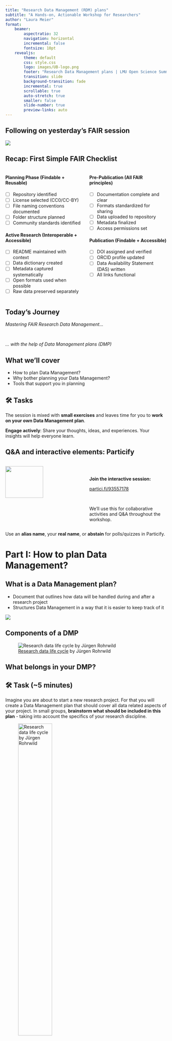 ```yaml
---
title: "Research Data Management (RDM) plans"
subtitle: "A Hands-on, Actionable Workshop for Researchers"
author: "Laura Meier"
format: 
    beamer:
        aspectratio: 32
        navigation: horizontal
        incremental: false
        fontsize: 10pt
    revealjs:
        theme: default
        css: style.css
        logo: images/UB-logo.png
        footer: "Research Data Management plans | LMU Open Science Summer School 2025 | 1 hour"
        transition: slide
        background-transition: fade
        incremental: true
        scrollable: true
        auto-stretch: true
        smaller: false
        slide-number: true
        preview-links: auto
---
```


## Following on yesterday's FAIR session  {.center}

![](images/FAIR-RDM-session.png)

## Recap: First Simple FAIR Checklist {.center}

::: {.columns .smaller}
::: {.column width="50%" .nonincremental .smaller}
#### Planning Phase (Findable + Reusable)
- [ ] Repository identified
- [ ] License selected (CC0/CC-BY)
- [ ] File naming conventions documented
- [ ] Folder structure planned
- [ ] Community standards identified

#### Active Research (Interoperable + Accessible)
- [ ] README maintained with context
- [ ] Data dictionary created
- [ ] Metadata captured systematically
- [ ] Open formats used when possible
- [ ] Raw data preserved separately
:::

::: {.column width="50%" .nonincremental .smaller}
#### Pre-Publication (All FAIR principles)
- [ ] Documentation complete and clear
- [ ] Formats standardized for sharing
- [ ] Data uploaded to repository
- [ ] Metadata finalized
- [ ] Access permissions set

#### Publication (Findable + Accessible)
- [ ] DOI assigned and verified
- [ ] ORCID profile updated
- [ ] Data Availability Statement (DAS) written
- [ ] All links functional
:::
:::

## Today's Journey {.center}


*Mastering FAIR Research Data Management...* 

<br/>

*... with the help of Data Management plans (DMP)*

## What we'll cover

- How to plan Data Management?
- Why bother planning your Data Management?
- Tools that support you in planning

::: {.callout-note icon=false}
## 🛠️ Tasks  
The session is mixed with **small exercises** and leaves time for you to **work on your own Data Management plan**.

**Engage actively**: Share your thoughts, ideas, and experiences. Your insights will help everyone learn.
:::

## Q&A and interactive elements: Particify  {.center}

:::: {.columns .smaller}
::: {.column width="50%"}
![](images/Particify.png){width="70%"}
:::

::: {.column width="50%"}
<br>

**Join the interactive session:**

[partici.fi/93557178](https://partici.fi/93557178)

<br>

We'll use this for collaborative activities and Q&A throughout the workshop. 
:::
::::

:::{.callout-tip title="Participation Options" .smaller}
Use an **alias name**, your **real name**, or **abstain** for polls/quizzes in Particify.
::: 

# Part I: How to plan Data Management? {.section-title}

## What is a Data Management plan?

- Document that outlines how data will be handled during and after a research project
- Structures Data Management in a way that it is easier to keep track of it

[![](images/DMP.png)](https://www.npridik.de/)

## Components of a DMP {.center .shrink}

![[Research data life cycle](https://www.fdm-bayern.org/forschungsdatenmanagement/#fd-lebenszyklus) by Jürgen Rohrwild](images/RD-Lifecycle.png)

<!--
## Keywords for: Data Sharing {.center}

::: {.columns .smaller .nonincremental}
::: {.column width="20%" .nonincremental}
![](images/RD-Lifecycle%20-%20sharing.png){.r-stretch}
:::

::: {.column width="40%" .nonincremental}
#### 🔓 Access & Availability
- Ensure access
- Publication
- Ethical / legal restrictions
- Repositories

#### ⚖️ Conditions & Licensing
- Licensing
- Embargo period
- Restrictions 
:::

::: {.column width="40%" .nonincremental}
#### 📦 Content to Share
- Metadata
- Data files
- Documentation
- Code

#### 👩‍🔬 Others
- Responsibilities
- Timing
:::
:::
-->

## What belongs in your DMP? 

<!--
::: {columns}

::: {.column width="70%"}
-->
::: {.left .callout-note icon=false}
## 🛠️ Task (~5 minutes)
Imagine you are about to start a new research project. For that you will create a Data Management plan that should cover all data related aspects of your project. In small groups, **brainstorm what should be included in this plan** - taking into account the specifics of your research discipline.
:::
::: {.smallest .center}
![[Research data life cycle](https://www.fdm-bayern.org/forschungsdatenmanagement/#fd-lebenszyklus) by Jürgen Rohrwild](images/RD-Lifecycle.png){width="50%"}
:::
<!--
:::

::: {.column width="30%" .smaller .center}
![](images/Particify.png)

Visit [partici.fi/93557178](https://partici.fi/93557178) to participate.
:::
:::
--> 

# Part II: Why bother planning your Data Management? {.section-title}

## Avoid worst-case scenarios {.smaller .shrink}

![Data Management plan. The Turing Way Community. This image was created by Scriberia for The Turing Way community and is used under a CC-BY license. DOI: [10.5281/zenodo.4906004](https://doi.org/10.5281/zenodo.4906004)](images/data-management-plan-with-text.jpg)


## Why is a DMP helpful?

:::: {.columns}

::: {.column width="70%"}
- Clarifies central aspects of RDM → **structure** for and optimization of Data Management
- Support for your own good scientific work → ensures that your data is **complete, accurate, trustworthy and FAIR**
- Data guidelines for the **entire course of the project** → "living document“
:::

::: {.column width="30%" .smallest .center}
![AI-generated, created with GPT-5](images/unfinish-work-ai.png)
:::

::::

## Funder requirements I {.nonincremental .center .shrink} 

| Funder | DMP demanded? | Submission on application? | Content | Updates?  |
|----------------------|--------------------|-------------------|------------------|----------------|
| European Commission, Horizon Europe            | Yes                               |      Comprehensive plan within the first 6 month of the project   | [Template](https://ec.europa.eu/info/funding-tenders/opportunities/docs/2021-2027/common/agr-contr/general-mga_horizon-euratom_en.pdf) | Yes, in case of changes and at the end of the project | 
| German Research Foundation (DFG)            | Information on the handling of research data                |     Yes | [DFG Guidelines](https://www.dfg.de/en/basics-topics/basics-and-principles-of-funding/research-data), [DFG Checklist](https://www.dfg.de/resource/blob/174736/forschungsdaten-checkliste-en.pdf) | No |

::: {.smallest}
**Biernacka, K., et al. (2023).** Train-the-Trainer-Konzept zum Thema Forschungsdatenmanagement (Version 5). Zenodo. [https://doi.org/10.5281/zenodo.10122153](https://doi.org/10.5281/zenodo.10122153) 
:::

## Funder requirements II {.nonincremental .center .shrink} 

| Funder | DMP demanded? | Submission on application? | Content | Updates?  |
|----------------------|--------------------|-------------------|------------------|----------------|
| German Federal Ministry of Education and Research (BMBF)                     | Depends on the programme      |      If required, yes | Depending on the programme; [Educational research: Checklist](https://www.forschungsdaten-bildung.de/files/fdbinfo_2.pdf) | Depends on the programme |
| Volkswagen Stiftung (VW Foundation)     | Yes   | Yes |  Template for a [Base-DMP](https://www.volkswagenstiftung.de/de/faqservice#download_formulare_berichte)    |  No  |

::: {.smallest}
**Biernacka, K., et al. (2023).** Train-the-Trainer-Konzept zum Thema Forschungsdatenmanagement (Version 5). Zenodo. [https://doi.org/10.5281/zenodo.10122153](https://doi.org/10.5281/zenodo.10122153) 
:::

## Room for Improvement? 

<!--
::: {.columns}
::: {.column width="70%"}
-->
::: {.left .callout-note icon=false}
## 🛠️ Task (~5 minutes)
**[DFG Checklist, section 1: Data description](https://www.dfg.de/resource/blob/174736/forschungsdaten-checkliste-en.pdf)** <br/>
How does your project generate new data? Is existing data reused? Which data types (in terms of data formats like image data, text data or measurement data) arise in your project and in what way are they further processed? To what extent do these arise or what is the anticipated data volume?

**Given answer in a DMP**: 
*“The sample data is recorded and organized with specific software. One to three GB of data is generated.”*

**Now it is your turn: Is there anything to improve? Is there anything missing in this answer?**
:::
<!--
:::

::: {.column width="30%" .smaller .center}
![](images/Particify.png)

Visit [partici.fi/93557178](https://partici.fi/93557178) to participate.
:::
:::
-->


# Part III: Tools that support you in planning {.section-title}

## Data Management plan tools

- Software to create Data Management plans
- **Simplified workflow**, allows collaborative work
- **Project management tool** for handling research data
- No repository / storage solution: You cannot upload and store your data in a DMP tool


Example: [RDMO](https://rdmo.ub.lmu.de/)

![](images/RDMO-logo.png)


## Research Data Management Organiser (RDMO)

- Online-Tool to create DMPs (Open Source) 
- DMPs are stored on local servers (by the LMU)

Features:

- Use existing **DMP templates** (called questionnaires)
- **Collaborative Work**: Rights- and role management
- **Import and export** DMPs → polished, funder-ready DMP
- **Snapshots**: Capture different versions of your DMP

## Let's explore RDMO together {.center .smaller .nonincremental}

::: {.fragment .img}
[![](images/RDMO-LMU.png)](https://rdmo.ub.lmu.de/)
:::

[https://rdmo.ub.lmu.de/](https://rdmo.ub.lmu.de/)


## Now, it's your turn...

::: {.callout-note icon=false}
## 🛠️ Task (~20 minutes)
Use RDMO to start creating a Data Management plan — either for your own research project or for a fictional project you design together in your group.

1. Log in to RDMO: [rdmo.ub.lmu.de](https://rdmo.ub.lmu.de/)
2. Create a new project using the **European Research Council (ERC)** catalog.
3. Work through the questions, thinking carefully about:
    - **What types of data you will collect or generate?**
    - **Which file formats will be used?**
    - **How you will organize and name files?**
    - **What metadata and identifiers will you use?**
    - **Where to publish your data under which conditions?**
:::

# Wrap-Up: From Plan to FAIR {.section-title}

## Planning is everything {.center}

#### ... is it?

- Try not to get lost in the details.
- Use the DMP as a management tool to keep an overview of your tasks.
- Update your DMP as you go - it's an evolving process and doesn’t need to include all details from the start.
- Take advantage of counseling services. 

## University library: RDM services

- Research Data LMU: [https://fdm.ub.lmu.de/](https://fdm.ub.lmu.de/)

- RDM information: 
    - First contact point for questions concerning Research Data Management (RDM)
    - DMP tool, repositories for data publications, DOI registration, advice & training for all LMU members
    - Contact via [rdm@ub.uni-muenchen.de](mailto:rdm@ub.uni-muenchen.de) or -3560

## OPTIONAL Follow-Up {.smaller}

The content of this session is part of the (self-guided) tutorial for [FAIR Research Data Management](https://lmu-osc.github.io/FAIR-Data-Management/).[^1]

You can use it to review today’s material and access some questions and example answers from a DMP.

![](images/FAIR-data-management-Workshop-DMP.png){width="90%"}

[^1]: **Kleemeyer, M., Leiminger, L., Meier, L. & Walter, D. (2024).** FAIR Research Data Management Tutorial. [https://lmu-osc.github.io/FAIR-Data-Management/](https://lmu-osc.github.io/FAIR-Data-Management/)

## Thank You! Questions? {.section-title .center}


